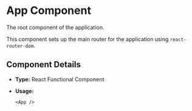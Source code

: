# App Component

The root component of the application.

This component sets up the main router for the application using `react-router-dom`.

## Component Details

- **Type:** React Functional Component
- **Usage:**

  ```tsx
  <App />
